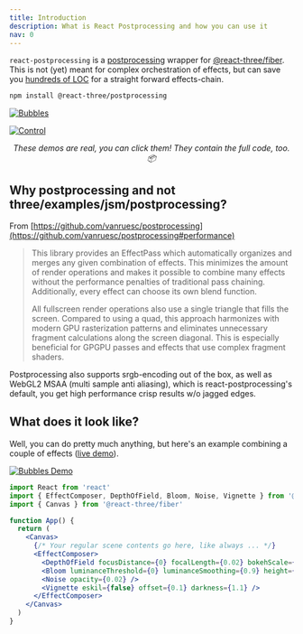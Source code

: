 ```yaml
---
title: Introduction
description: What is React Postprocessing and how you can use it
nav: 0
---
```


`react-postprocessing` is a [postprocessing](https://github.com/vanruesc/postprocessing) wrapper for [@react-three/fiber](https://github.com/pmndrs/react-three-fiber). This is not (yet) meant for complex orchestration of effects, but can save you [hundreds of LOC](https://twitter.com/0xca0a/status/1289501594698960897) for a straight forward effects-chain.

```bash
npm install @react-three/postprocessing
```

[![Bubbles](/react-postprocessing-images/bubbles.jpg)](https://m94xb.csb.app)

[![Control](/react-postprocessing-images/control.jpg)](https://5jgjz.csb.app)

<p align="middle">
  <i>These demos are real, you can click them! They contain the full code, too. 📦</i>
</p>

## Why postprocessing and not three/examples/jsm/postprocessing?

From [https://github.com/vanruesc/postprocessing](https://github.com/vanruesc/postprocessing#performance)

> This library provides an EffectPass which automatically organizes and merges any given combination of effects. This minimizes the amount of render operations and makes it possible to combine many effects without the performance penalties of traditional pass chaining. Additionally, every effect can choose its own blend function.
>
> All fullscreen render operations also use a single triangle that fills the screen. Compared to using a quad, this approach harmonizes with modern GPU rasterization patterns and eliminates unnecessary fragment calculations along the screen diagonal. This is especially beneficial for GPGPU passes and effects that use complex fragment shaders.

Postprocessing also supports srgb-encoding out of the box, as well as WebGL2 MSAA (multi sample anti aliasing), which is react-postprocessing's default, you get high performance crisp results w/o jagged edges.

## What does it look like?

Well, you can do pretty much anything, but here's an example combining a couple of effects ([live demo](https://codesandbox.io/s/vigorous-currying-3r6l2)).

<a href="https://codesandbox.io/s/vigorous-currying-3r6l2" target="_blank" rel="noopener">
  <img src="/react-postprocessing-images/control.jpg" alt="Bubbles Demo" />
</a>

```jsx
import React from 'react'
import { EffectComposer, DepthOfField, Bloom, Noise, Vignette } from '@react-three/postprocessing'
import { Canvas } from '@react-three/fiber'

function App() {
  return (
    <Canvas>
      {/* Your regular scene contents go here, like always ... */}
      <EffectComposer>
        <DepthOfField focusDistance={0} focalLength={0.02} bokehScale={2} height={480} />
        <Bloom luminanceThreshold={0} luminanceSmoothing={0.9} height={300} />
        <Noise opacity={0.02} />
        <Vignette eskil={false} offset={0.1} darkness={1.1} />
      </EffectComposer>
    </Canvas>
  )
}
```
